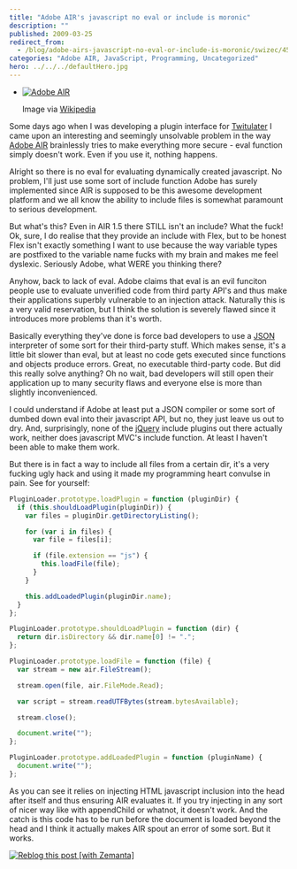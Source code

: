 ```yaml
---
title: "Adobe AIR's javascript no eval or include is moronic"
description: ""
published: 2009-03-25
redirect_from:
  - /blog/adobe-airs-javascript-no-eval-or-include-is-moronic/swizec/456
categories: "Adobe AIR, JavaScript, Programming, Uncategorized"
hero: ../../../defaultHero.jpg
---
```


- [![Adobe AIR](http://upload.wikimedia.org/wikipedia/en/thumb/a/a4/Adobe_AIR_icon.png/202px-Adobe_AIR_icon.png "Adobe AIR")](http://en.wikipedia.org/wiki/Image:Adobe_AIR_icon.png)

  Image via [Wikipedia](http://en.wikipedia.org/wiki/Image:Adobe_AIR_icon.png)

Some days ago when I was developing a plugin interface for [Twitulater](http://twitulater.com) I came upon an interesting and seemingly unsolvable problem in the way [Adobe AIR](http://www.adobe.com/products/air/ "Adobe Integrated Runtime") brainlessly tries to make everything more secure - eval function simply doesn't work. Even if you use it, nothing happens.

Alright so there is no eval for evaluating dynamically created javascript. No problem, I'll just use some sort of include function Adobe has surely implemented since AIR is supposed to be this awesome development platform and we all know the ability to include files is somewhat paramount to serious development.

But what's this? Even in AIR 1.5 there STILL isn't an include? What the fuck! Ok, sure, I do realise that they provide an include with Flex, but to be honest Flex isn't exactly something I want to use because the way variable types are postfixed to the variable name fucks with my brain and makes me feel dyslexic. Seriously Adobe, what WERE you thinking there?

Anyhow, back to lack of eval. Adobe claims that eval is an evil funciton people use to evaluate unverified code from third party API's and thus make their applications superbly vulnerable to an injection attack. Naturally this is a very valid reservation, but I think the solution is severely flawed since it introduces more problems than it's worth.

Basically everything they've done is force bad developers to use a [JSON](http://en.wikipedia.org/wiki/JSON "JSON") interpreter of some sort for their third-party stuff. Which makes sense, it's a little bit slower than eval, but at least no code gets executed since functions and objects produce errors. Great, no executable third-party code. But did this really solve anything? Oh no wait, bad developers will still open their application up to many security flaws and everyone else is more than slightly inconvenienced.

I could understand if Adobe at least put a JSON compiler or some sort of dumbed down eval into their javascript API, but no, they just leave us out to dry. And, surprisingly, none of the [jQuery](http://jquery.com/ "JQuery") include plugins out there actually work, neither does javascript MVC's include function. At least I haven't been able to make them work.

But there is in fact a way to include all files from a certain dir, it's a very fucking ugly hack and using it made my programming heart convulse in pain. See for yourself:

```javascript
PluginLoader.prototype.loadPlugin = function (pluginDir) {
  if (this.shouldLoadPlugin(pluginDir)) {
    var files = pluginDir.getDirectoryListing();

    for (var i in files) {
      var file = files[i];

      if (file.extension == "js") {
        this.loadFile(file);
      }
    }

    this.addLoadedPlugin(pluginDir.name);
  }
};

PluginLoader.prototype.shouldLoadPlugin = function (dir) {
  return dir.isDirectory && dir.name[0] != ".";
};

PluginLoader.prototype.loadFile = function (file) {
  var stream = new air.FileStream();

  stream.open(file, air.FileMode.Read);

  var script = stream.readUTFBytes(stream.bytesAvailable);

  stream.close();

  document.write("");
};

PluginLoader.prototype.addLoadedPlugin = function (pluginName) {
  document.write("");
};
```

As you can see it relies on injecting HTML javascript inclusion into the head after itself and thus ensuring AIR evaluates it. If you try injecting in any sort of nicer way like with appendChild or whatnot, it doesn't work. And the catch is this code has to be run before the document is loaded beyond the head and I think it actually makes AIR spout an error of some sort. But it works.

[![Reblog this post [with Zemanta]](http://img.zemanta.com/reblog_e.png?x-id=e663b415-5f5f-4f6c-ab8f-5d2dbab27a68)](http://reblog.zemanta.com/zemified/e663b415-5f5f-4f6c-ab8f-5d2dbab27a68/ "Zemified by Zemanta")
